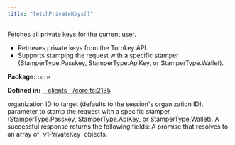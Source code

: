 ```yaml
---
title: "fetchPrivateKeys()"
---
```



<H3Bordered text="Overview" />

Fetches all private keys for the current user.

<ul>
  <li>Retrieves private keys from the Turnkey API.</li>
  <li>Supports stamping the request with a specific stamper (StamperType.Passkey, StamperType.ApiKey, or StamperType.Wallet).</li>
</ul>

<p><strong>Package:</strong> <code>core</code></p>

<p><strong>Defined in:</strong> <a href="https://github.com/tkhq/sdk/blob/main/packages/core/src/__clients__/core.ts#L2135">__clients__/core.ts:2135</a></p>

<H3Bordered text="Parameters" />

<ParamField body="params" type='FetchPrivateKeysParams' required={false} >
  <Expandable title="params details">
    <NestedParam parentKey="params" childKey="organizationId" type='string' required={false}>
organization ID to target (defaults to the session's organization ID).
</NestedParam>
    <NestedParam parentKey="params" childKey="stampWith" type='StamperType' required={false}>
parameter to stamp the request with a specific stamper (StamperType.Passkey, StamperType.ApiKey, or StamperType.Wallet).
</NestedParam>
  </Expandable>
</ParamField>

<H3Bordered text="Response" />
A successful response returns the following fields:

<ResponseField name="returns" type="v1PrivateKey[]" required={true} >
  A promise that resolves to an array of `v1PrivateKey` objects.
</ResponseField>
